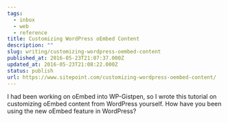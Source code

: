 ```yaml
---
tags:
  - inbox
  - web
  - reference
title: Customizing WordPress oEmbed Content
description: ""
slug: writing/customizing-wordpress-oembed-content
published_at: 2016-05-23T21:07:37.000Z
updated_at: 2016-05-23T21:08:22.000Z
status: publish
url: https://www.sitepoint.com/customizing-wordpress-oembed-content/
---
```

I had been working on oEmbed into WP-Gistpen, so I wrote this tutorial on customizing oEmbed content from WordPress yourself. How have you been using the new oEmbed feature in WordPress?
